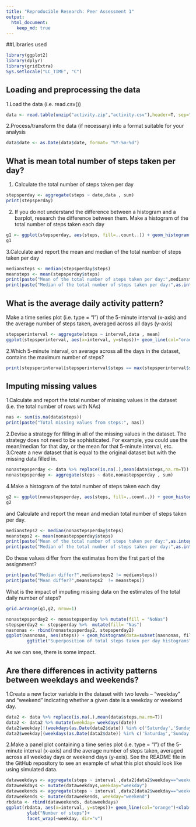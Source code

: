 ```yaml
---
title: "Reproducible Research: Peer Assessment 1"
output: 
  html_document:
    keep_md: true
---
```

##Libraries used
```r
library(ggplot2)
library(dplyr)
library(gridExtra)
Sys.setlocale("LC_TIME", "C")

```

## Loading and preprocessing the data
1.Load the data (i.e. \color{red}{\verb|read.csv()|}read.csv())
```r
data <- read.table(unzip("activity.zip","activity.csv"),header=T, sep=",", stringsAsFactors = FALSE)
```

2.Process/transform the data (if necessary) into a format suitable for your analysis
```r
data$date <- as.Date(data$date, format= "%Y-%m-%d")
```


## What is mean total number of steps taken per day?
1. Calculate the total number of steps taken per day
```r
stepsperday <- aggregate(steps ~ date,data , sum)
print(stepsperday)
```

2. If you do not understand the difference between a histogram and a barplot, research the difference between them. Make a histogram of the total number of steps taken each day
```r
g1 <- ggplot(stepsperday, aes(steps, fill=..count..)) + geom_histogram(bins=40) + scale_fill_gradient("Count", low="green", high=  "blue") + ggtitle("Histogram total steps taken per day")
g1
```

3.Calculate and report the mean and median of the total number of steps taken per day
```r
mediansteps <- median(stepsperday$steps)
meansteps <- mean(stepsperday$steps)
print(paste("Mean of the total number of steps taken per day:",mediansteps))
print(paste("Median of the total number of steps taken per day:",as.integer(meansteps)))
```

## What is the average daily activity pattern?
Make a time series plot (i.e. \color{red}{\verb|type = "l"|}type = "l") of the 5-minute interval (x-axis) and the average number of steps taken, averaged across all days (y-axis)
```r
stepsperinterval <- aggregate(steps ~ interval,data , mean)
ggplot(stepsperinterval, aes(x=interval, y=steps))+ geom_line(col="orange")+xlab("Time (Min)")+ylab("Steps average per day")+ ggtitle("AVG. NO. of steps per time interval")
```

2.Which 5-minute interval, on average across all the days in the dataset, contains the maximum number of steps?
```r
print(stepsperinterval[stepsperinterval$steps == max(stepsperinterval$steps),])
```

## Imputing missing values
1.Calculate and report the total number of missing values in the dataset (i.e. the total number of rows with NAs)
```r
nas <- sum(is.na(data$steps))
print(paste("Total missing values from steps:", nas))
```

2.Devise a strategy for filling in all of the missing values in the dataset. The strategy does not need to be sophisticated. For example, you could use the mean/median for that day, or the mean for that 5-minute interval, etc.
3.Create a new dataset that is equal to the original dataset but with the missing data filled in.
```r
nonastepsperday <- data %>% replace(is.na(.),mean(data$steps,na.rm=T))
nonastepsperday <- aggregate(steps ~ date,nonastepsperday , sum)
```
4.Make a histogram of the total number of steps taken each day 
```r
g2 <- ggplot(nonastepsperday, aes(steps, fill=..count..)) + geom_histogram(bins=40) + scale_fill_gradient("Count", low="green", high=  "blue") + ggtitle("Histogram total steps taken per day NA replaced")
g2
```
and Calculate and report the mean and median total number of steps taken per day. 
```r
mediansteps2 <- median(nonastepsperday$steps)
meansteps2 <- mean(nonastepsperday$steps)
print(paste("Mean of the total number of steps taken per day:",as.integer(mediansteps2)))
print(paste("Median of the total number of steps taken per day:",as.integer(meansteps2)))
```
Do these values differ from the estimates from the first part of the assignment? 
```r
print(paste("Median differ?",mediansteps2 != mediansteps))
print(paste("Mean differ?",meansteps2  != meansteps))


```

What is the impact of imputing missing data on the estimates of the total daily number of steps?
```r
grid.arrange(g1,g2, nrow=1)
```



```r
nonastepsperday2 <- nonastepsperday %>% mutate(fill = "NoNas")
stepsperday2 <- stepsperday %>%  mutate(fill= "Nas")
nasnonas <- rbind(nonastepsperday2, stepsperday2)
ggplot(nasnonas, aes(steps)) + geom_histogram(data=subset(nasnonas, fill=="NoNas"),bins=40, fill="blue", alpha=0.3)  + geom_histogram(data=subset(nasnonas,fill == "Nas"),bins=40, fill="red", alpha=0.3) +
        ggtitle("Superposition of total steps taken per day histograms")
```
As we can see, there is some impact.


## Are there differences in activity patterns between weekdays and weekends?

1.Create a new factor variable in the dataset with two levels – “weekday” and “weekend” indicating whether a given date is a weekday or weekend day.
```r
data2 <- data %>% replace(is.na(.),mean(data$steps,na.rm=T))
data2 <- data2 %>% mutate(weekday= weekdays(date))
data2$weekday[!(weekdays(as.Date(data2$date)) %in% c('Saturday','Sunday'))] <- "weekday"
data2$weekday[(weekdays(as.Date(data2$date)) %in% c('Saturday','Sunday'))] <- "weekend"

```

2.Make a panel plot containing a time series plot (i.e. \color{red}{\verb|type = "l"|}type = "l") of the 5-minute interval (x-axis) and the average number of steps taken, averaged across all weekday days or weekend days (y-axis). See the README file in the GitHub repository to see an example of what this plot should look like using simulated data.
```r
dataweekdays <- aggregate(steps ~ interval ,data2[data2$weekday=="weekday",] , mean)
dataweekdays <- mutate(dataweekdays,weekday="weekday")
dataweekends <- aggregate(steps ~ interval ,data2[data2$weekday=="weekend",] , mean)
dataweekends <- mutate(dataweekends, weekday="weekend")
rbdata <- rbind(dataweekends, dataweekdays)
ggplot(rbdata, aes(x=interval, y=steps))+ geom_line(col="orange")+xlab("Interval")+
        ylab("Number of steps")+
        facet_wrap(~weekday, dir="v") 

```


